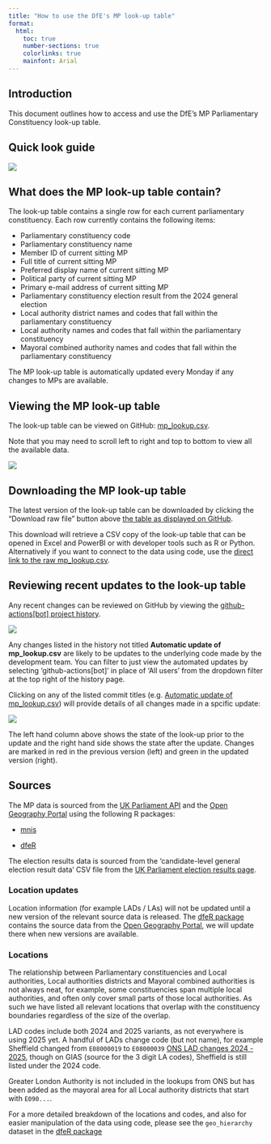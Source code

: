 ```yaml
--- 
title: "How to use the DfE's MP look-up table"
format:
  html:
    toc: true
    number-sections: true
    colorlinks: true
    mainfont: Arial
---
```


## Introduction

This document outlines how to access and use the DfE's MP Parliamentary Constituency look-up table.

## Quick look guide

![](images/mp-look-up-on-github-overview.jpg)

## What does the MP look-up table contain?

The look-up table contains a single row for each current parliamentary constituency. Each row currently contains the following items:

- Parliamentary constituency code
- Parliamentary constituency name
- Member ID of current sitting MP
- Full title of current sitting MP
- Preferred display name of current sitting MP
- Political party of current sitting MP
- Primary e-mail address of current sitting MP
- Parliamentary constituency election result from the 2024 general election
- Local authority district names and codes that fall within the parliamentary constituency
- Local authority names and codes that fall within the parliamentary constituency
- Mayoral combined authority names and codes that fall within the parliamentary constituency

::: {.callout-note}
The MP look-up table is automatically updated every Monday if any changes to MPs are available.
:::

## Viewing the MP look-up table

The look-up table can be viewed on GitHub: 
[mp_lookup.csv](https://github.com/dfe-analytical-services/mp-lookup/blob/main/mp_lookup.csv).

Note that you may need to scroll left to right and top to bottom to view all the available data.

![](images/mp-look-up-csv_on-github.png)

## Downloading the MP look-up table

The latest version of the look-up table can be downloaded by clicking the "Download raw file" button above [the table as displayed on GitHub](https://github.com/dfe-analytical-services/mp-lookup/blob/main/mp_lookup.csv).

This download will retrieve a CSV copy of the look-up table that can be opened in Excel and PowerBI or with developer tools such as R or Python. Alternatively if you want to connect to the data using code, use the [direct link to the raw mp_lookup.csv](https://raw.githubusercontent.com/dfe-analytical-services/mp-lookup/refs/heads/main/mp_lookup.csv).

## Reviewing recent updates to the look-up table

Any recent changes can be reviewed on GitHub by viewing the [github-actions\[bot\] project history](https://github.com/dfe-analytical-services/mp-lookup/commits/main/?author=github-actions%5Bbot%5D).

![](images/mp-look-up-history_on-github.png)

:::{.callout-warning}
Any changes listed in the history not titled **Automatic update of mp_lookup.csv** 
are likely to be updates to the underlying code made by the development team. 
You can filter to just view the automated updates by selecting 'github-actions[bot]' in place of 'All users' from the dropdown filter at the top right of the history 
page.
:::

Clicking on any of the listed commit titles (e.g. [Automatic update of mp_lookup.csv](https://github.com/dfe-analytical-services/mp-lookup/commit/946f0627f902a6da9659e69e9a34f423b811f08e)) will provide details of all changes made in a spcific update:

![](images/mp-look-up-changes_on-github.png)

The left hand column above shows the state of the look-up prior to the update and the right hand side shows the state after the update. Changes are marked in red in the previous version (left) and green in the updated version (right).

## Sources

The MP data is sourced from the [UK Parliament API](http://data.parliament.uk/membersdataplatform/default.aspx) and the [Open Geography Portal](https://geoportal.statistics.gov.uk/) using the following R packages:

-   [mnis](https://docs.evanodell.com/mnis/)

-   [dfeR](https://github.com/dfe-analytical-services/dfeR)

The election results data is sourced from the 'candidate-level general election result data' CSV file from the [UK Parliament election results page](https://electionresults.parliament.uk/general-elections/6/political-parties).

### Location updates

Location information (for example LADs / LAs) will not be updated until a new version of the relevant source data is released. The [dfeR package](https://github.com/dfe-analytical-services/dfeR) contains the source data from the [Open Geography Portal](https://geoportal.statistics.gov.uk/), we will update there when new versions are available.

### Locations

The relationship between Parliamentary constituencies and Local authorities, Local authorities districts and Mayoral combined authorities is not always neat, for example, some constituencies span multiple local authorities, and often only cover small parts of those local authorities. As such we have listed all relevant locations that overlap with the constituency boundaries regardless of the size of the overlap.

LAD codes include both 2024 and 2025 variants, as not everywhere is using 2025 yet. A handful of LADs change code (but not name), for example Sheffield changed from `E08000019` to `E08000039` [ONS LAD changes 2024 - 2025](https://geoportal.statistics.gov.uk/datasets/40d74f80a6cb49f68fdd9fa53efbb1dd_0/explore?filters=eyJMQUQyNE5NIjpbIlNoZWZmaWVsZCJdfQ%3D%3D), though on GIAS (source for the 3 digit LA codes), Sheffield is still listed under the 2024 code.

Greater London Authority is not included in the lookups from ONS but has been added as the mayoral area for all Local authority districts that start with `E090...`.

For a more detailed breakdown of the locations and codes, and also for easier manipulation of the data using code, please see the `geo_hierarchy` dataset in the [dfeR package](https://dfe-analytical-services.github.io/dfeR/reference/geo_hierarchy.html)
